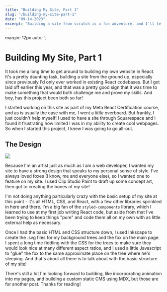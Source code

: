 ```yaml
---
title: "Building My Site, Part 1"
slug: "/building-my-site-part-1"
date: "09-14-2023"
excerpt: "Building a site from scratch is a fun adventure, and I'll tell you all about it in this multi-part blog series!"
---
```



margin: 12px auto;
`;

# Building My Site, Part 1

It took me a long time to get around to building my own website in React. It's a pretty daunting task, building a site from the ground up, especially since previously I'd only ever worked in existing React codebases. But I got laid off earlier this year, and that was a pretty good sign that it was time to make something that would both challenge me and prove my skills. And boy, has this project been both so far!

I started working on this site as part of my Meta React Certification course, and as is usually the case with me, I went a _little_ overboard. But frankly, I just couldn't help myself! I used to have a site through Squarespace and I found it frustrating how limited I was in my ability to create cool webpages. So when I started this project, I knew I was going to go all-out.

## The Design

<Image src={ConceptArt} />

Because I'm an artist just as much as I am a web developer, I wanted my site to have a strong design that speaks to my personal sense of style. I've always loved foxes (I know, me and everyone else), so I wanted one to feature on my site. I used Clip Studio Paint to draft up some concept art, then got to creating the bones of my site!

I'm not doing anything particularly crazy with the basic setup of my site at this point - it's all HTML, CSS, and React, with a few other libraries sprinkled in here and there. I'm a big fan of the `styled-components` library, which I learned to use at my first job writing React code, but aside from that I've been trying to keep things "pure" and code them all on my own with as little external help as necessary.

Once I had the basic HTML and CSS structure down, I used Inkscape to create the .svg files for my background trees and the fox on the main page. I spent a long time fiddling with the CSS for the trees to make sure they would look nice at many different aspect ratios, and I used a little Javascript to "glue" the fox to the same approximate place on the tree where he's sleeping. And that's about all there is to talk about with the basic structure of my site!

There's still a lot I'm looking forward to building, like incorporating animation into my pages, and building a custom static CMS using MDX, but those are for another post. Thanks for reading!